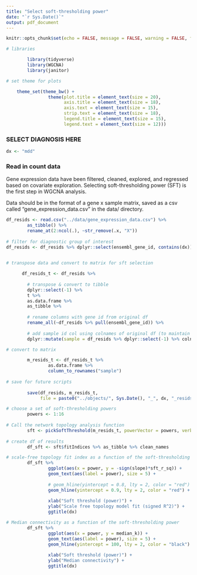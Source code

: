 ```yaml
---
title: "Select soft-thresholding power"
date: "`r Sys.Date()`"
output: pdf_document
---
```


```r

knitr::opts_chunk$set(echo = FALSE, message = FALSE, warning = FALSE, fig.align = "center")

# libraries

        library(tidyverse)
        library(WGCNA)
        library(janitor)

# set theme for plots

    theme_set(theme_bw() +
                theme(plot.title = element_text(size = 20),
                      axis.title = element_text(size = 18),
                      axis.text = element_text(size = 15),
                      strip.text = element_text(size = 18),
                      legend.title = element_text(size = 15),
                      legend.text = element_text(size = 12)))

```

### SELECT DIAGNOSIS HERE
```r

dx <- "mdd"

```



### Read in count data
Gene expression data have been filtered, cleaned, explored, and regressed based on covariate exploration. Selecting soft-thresholding power (SFT) is the first step in WGCNA analysis.

Data should be in the format of a gene x sample matrix, saved as a csv called "gene_expression_data.csv" in the data/ directory.

```r

df_resids <- read.csv("../data/gene_expression_data.csv") %>% 
        as_tibble() %>%
        rename_at(2:ncol(.), ~str_remove(.x, "X"))
 
# filter for diagnostic group of interest
df_resids <- df_resids %>% dplyr::select(ensembl_gene_id, contains(dx))
       
```

```r

# transpose data and convert to matrix for sft selection

      df_resids_t <- df_resids %>%
        
        # transpose & convert to tibble
        dplyr::select(-1) %>%
        t %>%
        as.data.frame %>%
        as_tibble %>%
        
        # rename columns with gene id from original df
        rename_all(~df_resids %>% pull(ensembl_gene_id)) %>%
        
        # add sample id col using colnames of original df (to maintain order)
        dplyr::mutate(sample = df_resids %>% dplyr::select(-1) %>% colnames, .before = 1)

# convert to matrix

        m_resids_t <- df_resids_t %>% 
                as.data.frame %>% 
                column_to_rownames("sample")
        
# save for future scripts
        
        save(df_resids, m_resids_t,
             file = paste0("../objects/", Sys.Date(), "_", dx, "_resids.Rdata"))

```

```r

# choose a set of soft-thresholding powers
        powers <- 1:16
        
# Call the network topology analysis function
        sft <- pickSoftThreshold(m_resids_t, powerVector = powers, verbose = 5)
        
# create df of results
        df_sft <- sft$fitIndices %>% as_tibble %>% clean_names

```

```r

# scale-free topology fit index as a function of the soft-thresholding power
        df_sft %>% 
                ggplot(aes(x = power, y = -sign(slope)*sft_r_sq)) +
                geom_text(aes(label = power), size = 5) +
                
                # geom_hline(yintercept = 0.8, lty = 2, color = "red") +
                geom_hline(yintercept = 0.9, lty = 2, color = "red") +
                
                xlab("Soft threshold (power)") +
                ylab("Scale free topology model fit (signed R^2)") +
                ggtitle(dx)

# Median connectivity as a function of the soft-thresholding power
        df_sft %>% 
                ggplot(aes(x = power, y = median_k)) +
                geom_text(aes(label = power), size = 5) +
                geom_hline(yintercept = 100, lty = 2, color = "black") +
                
                xlab("Soft threshold (power)") +
                ylab("Median connectivity") +
                ggtitle(dx)

```





